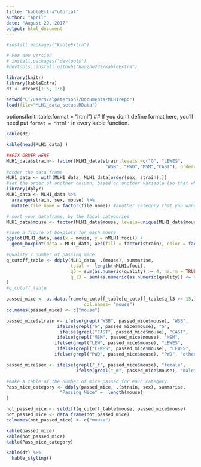 ```yaml
---
title: "kableExtraTutorial"
author: "April"
date: "August 29, 2017"
output: html_document
---
```


```r
#install.packages("kableExtra")

# For dev version
# install.packages("devtools")
#devtools::install_github("haozhu233/kableExtra")
```

```r
library(knitr)
library(kableExtra)
dt <- mtcars[1:5, 1:6]

setwd("C:/Users/alpeterson7/Documents/MLH1repo")
load(file="MLH1_data_setup.RData")

```


options(knitr.table.format = "html") 
## If you don't define format here, you'll need put `format = "html"` in every kable function.

```r
kable(dt)

kable(head(MLH1_data) )
```
```r
##FIX ORDER HERE
MLH1_data$strain<- factor(MLH1_data$strain,levels =c("G", "LEWES",
                                     "WSB", "PWD","MSM","CAST"), order=T )
#order the data frame
MLH1_data <- with(MLH1_data, MLH1_data[order(sex, strain),])
#set the order of another column, based on another variable (so that when)
library(dplyr)
MLH1_data <- MLH1_data %>%
  arrange(strain, sex, mouse) %>%
  mutate(file.name = factor(file.name)) #another category that you want the order to match

# sort your dataframe, by the focal categories
MLH1_data$mouse <- factor(MLH1_data$mouse, levels=unique(MLH1_data$mouse))
```

```r
#save a figure of boxplots for each mouse
ggplot(MLH1_data, aes(x = mouse, y = nMLH1.foci)) + 
  geom_boxplot(data = MLH1_data, aes(fill = factor(strain), color = factor(sex) ) ) 

```


```r
#Quality / number of passing mice
q_cutoff_table <- ddply(MLH1_data, .(mouse), summarise,
                        total =  length(nMLH1.foci),
                        q5 = sum(as.numeric(quality) >= 4, na.rm = TRUE ), 
                        q_l3 = sum(as.numeric(as.numeric(quality)) <= 4, na.rm = TRUE )
)
#q_cutoff_table

passed_mice <- as.data.frame(q_cutoff_table[q_cutoff_table$q_l3 >= 15,]$mouse, 
                             col.names= "mouse")
colnames(passed_mice) <- c("mouse")

passed_mice$strain <- ifelse(grepl("WSB", passed_mice$mouse), "WSB", 
                   ifelse(grepl("G", passed_mice$mouse), "G",
                    ifelse(grepl("CAST", passed_mice$mouse), "CAST",
                   ifelse(grepl("MSM", passed_mice$mouse), "MSM",
                  ifelse(grepl("LEW", passed_mice$mouse), "LEWES", 
                   ifelse(grepl("LEWES", passed_mice$mouse), "LEWES",                                          
                  ifelse(grepl("PWD", passed_mice$mouse), "PWD", "other")))))))

passed_mice$sex <- ifelse(grepl("_f", passed_mice$mouse), "female",                                         
                          ifelse(grepl("_m", passed_mice$mouse), "male", "other"))

#make a table of the number of mice passed for each category.
Pass_mice_category <- ddply(passed_mice, .(strain, sex), summarise,
                    "Passing Mice" =  length(mouse)
)

not_passed_mice <- setdiff(q_cutoff_table$mouse, passed_mice$mouse)
not_passed_mice <- data.frame(not_passed_mice)
colnames(not_passed_mice) <- c("mouse")

```

```r
kable(passed_mice)
kable(not_passed_mice)
kable(Pass_mice_category)
```

```r
kable(dt) %>%
  kable_styling()
```